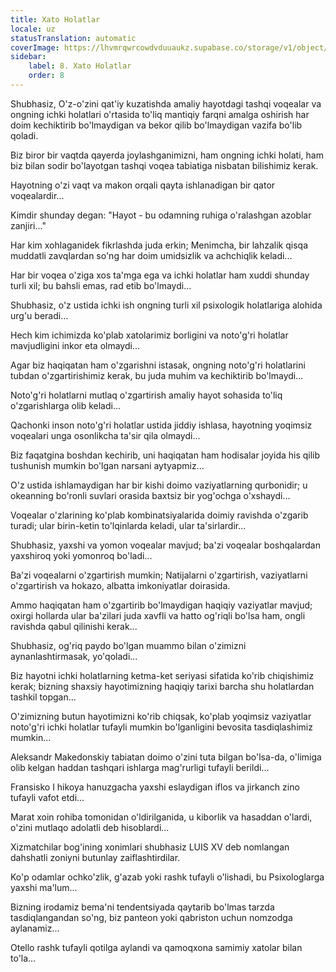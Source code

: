 ```yaml
---
title: Xato Holatlar
locale: uz
statusTranslation: automatic
coverImage: https://lhvmrqwrcowdvduuaukz.supabase.co/storage/v1/object/public/strapi-uploads/small_cover-tratado-de-psicologia-revolucionaria.webp-5e15e1cec4e0ebebcde5d7fc7565d8fd.webp
sidebar:
    label: 8. Xato Holatlar
    order: 8
---
```

Shubhasiz, O'z-o'zini qat'iy kuzatishda amaliy hayotdagi tashqi voqealar va ongning ichki holatlari o'rtasida to'liq mantiqiy farqni amalga oshirish har doim kechiktirib bo'lmaydigan va bekor qilib bo'lmaydigan vazifa bo'lib qoladi.

Biz biror bir vaqtda qayerda joylashganimizni, ham ongning ichki holati, ham biz bilan sodir bo'layotgan tashqi voqea tabiatiga nisbatan bilishimiz kerak.

Hayotning o'zi vaqt va makon orqali qayta ishlanadigan bir qator voqealardir...

Kimdir shunday degan: "Hayot - bu odamning ruhiga o'ralashgan azoblar zanjiri..."

Har kim xohlaganidek fikrlashda juda erkin; Menimcha, bir lahzalik qisqa muddatli zavqlardan so'ng har doim umidsizlik va achchiqlik keladi...

Har bir voqea o'ziga xos ta'mga ega va ichki holatlar ham xuddi shunday turli xil; bu bahsli emas, rad etib bo'lmaydi...

Shubhasiz, o'z ustida ichki ish ongning turli xil psixologik holatlariga alohida urg'u beradi...

Hech kim ichimizda ko'plab xatolarimiz borligini va noto'g'ri holatlar mavjudligini inkor eta olmaydi...

Agar biz haqiqatan ham o'zgarishni istasak, ongning noto'g'ri holatlarini tubdan o'zgartirishimiz kerak, bu juda muhim va kechiktirib bo'lmaydi...

Noto'g'ri holatlarni mutlaq o'zgartirish amaliy hayot sohasida to'liq o'zgarishlarga olib keladi...

Qachonki inson noto'g'ri holatlar ustida jiddiy ishlasa, hayotning yoqimsiz voqealari unga osonlikcha ta'sir qila olmaydi...

Biz faqatgina boshdan kechirib, uni haqiqatan ham hodisalar joyida his qilib tushunish mumkin bo'lgan narsani aytyapmiz...

O'z ustida ishlamaydigan har bir kishi doimo vaziyatlarning qurbonidir; u okeanning bo'ronli suvlari orasida baxtsiz bir yog'ochga o'xshaydi...

Voqealar o'zlarining ko'plab kombinatsiyalarida doimiy ravishda o'zgarib turadi; ular birin-ketin to'lqinlarda keladi, ular ta'sirlardir...

Shubhasiz, yaxshi va yomon voqealar mavjud; ba'zi voqealar boshqalardan yaxshiroq yoki yomonroq bo'ladi...

Ba'zi voqealarni o'zgartirish mumkin; Natijalarni o'zgartirish, vaziyatlarni o'zgartirish va hokazo, albatta imkoniyatlar doirasida.

Ammo haqiqatan ham o'zgartirib bo'lmaydigan haqiqiy vaziyatlar mavjud; oxirgi hollarda ular ba'zilari juda xavfli va hatto og'riqli bo'lsa ham, ongli ravishda qabul qilinishi kerak...

Shubhasiz, og'riq paydo bo'lgan muammo bilan o'zimizni aynanlashtirmasak, yo'qoladi...

Biz hayotni ichki holatlarning ketma-ket seriyasi sifatida ko'rib chiqishimiz kerak; bizning shaxsiy hayotimizning haqiqiy tarixi barcha shu holatlardan tashkil topgan...

O'zimizning butun hayotimizni ko'rib chiqsak, ko'plab yoqimsiz vaziyatlar noto'g'ri ichki holatlar tufayli mumkin bo'lganligini bevosita tasdiqlashimiz mumkin...

Aleksandr Makedonskiy tabiatan doimo o'zini tuta bilgan bo'lsa-da, o'limiga olib kelgan haddan tashqari ishlarga mag'rurligi tufayli berildi...

Fransisko I hikoya hanuzgacha yaxshi eslaydigan iflos va jirkanch zino tufayli vafot etdi...

Marat xoin rohiba tomonidan o'ldirilganida, u kiborlik va hasaddan o'lardi, o'zini mutlaqo adolatli deb hisoblardi...

Xizmatchilar bog'ining xonimlari shubhasiz LUIS XV deb nomlangan dahshatli zoniyni butunlay zaiflashtirdilar.

Ko'p odamlar ochko'zlik, g'azab yoki rashk tufayli o'lishadi, bu Psixologlarga yaxshi ma'lum...

Bizning irodamiz bema'ni tendentsiyada qaytarib bo'lmas tarzda tasdiqlangandan so'ng, biz panteon yoki qabriston uchun nomzodga aylanamiz...

Otello rashk tufayli qotilga aylandi va qamoqxona samimiy xatolar bilan to'la...

